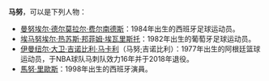 '''马努'''，可以是下列人物：
*[[曼努埃尔·德尔莫拉尔·费尔南德斯|曼努埃尔·德尔莫拉尔·费尔南德斯]]：1984年出生的西班牙足球运动员。
*[[埃马努埃尔·热苏斯·邦菲姆·埃瓦里斯托|埃马努埃尔·热苏斯·邦菲姆·埃瓦里斯托]]：1982年出生的葡萄牙足球运动员。
*[[马努·吉诺比利|伊曼纽尔·大卫·吉诺比利·马卡利]]（马努[[马努·吉诺比利|·]]吉诺比利）：1977年出生的阿根廷篮球运动员，于NBA球队马刺队效力16年并于2018年退役。
*[[馬努·里歐斯|馬努·里歐斯]]：1998年出生的西班牙演員。

{{Disambiguation|M马|Cat=二字人名译名消歧义}}